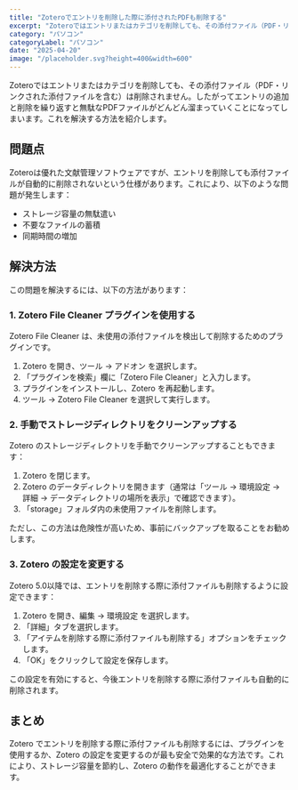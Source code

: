 ```yaml
---
title: "Zoteroでエントリを削除した際に添付されたPDFも削除する"
excerpt: "Zoteroではエントリまたはカテゴリを削除しても、その添付ファイル（PDF・リンクされた添付ファイルを含む）は削除されません。したがってエントリの追加と削除を繰り返すと無駄なPDFファイルがどんどん溜まっていくことになってしまいます。これを解決..."
category: "パソコン"
categoryLabel: "パソコン"
date: "2025-04-20"
image: "/placeholder.svg?height=400&width=600"
---
```


Zoteroではエントリまたはカテゴリを削除しても、その添付ファイル（PDF・リンクされた添付ファイルを含む）は削除されません。したがってエントリの追加と削除を繰り返すと無駄なPDFファイルがどんどん溜まっていくことになってしまいます。これを解決する方法を紹介します。

## 問題点

Zoteroは優れた文献管理ソフトウェアですが、エントリを削除しても添付ファイルが自動的に削除されないという仕様があります。これにより、以下のような問題が発生します：

* ストレージ容量の無駄遣い
* 不要なファイルの蓄積
* 同期時間の増加

## 解決方法

この問題を解決するには、以下の方法があります：

### 1. Zotero File Cleaner プラグインを使用する

Zotero File Cleaner は、未使用の添付ファイルを検出して削除するためのプラグインです。

1. Zotero を開き、ツール → アドオン を選択します。
2. 「プラグインを検索」欄に「Zotero File Cleaner」と入力します。
3. プラグインをインストールし、Zotero を再起動します。
4. ツール → Zotero File Cleaner を選択して実行します。

### 2. 手動でストレージディレクトリをクリーンアップする

Zotero のストレージディレクトリを手動でクリーンアップすることもできます：

1. Zotero を閉じます。
2. Zotero のデータディレクトリを開きます（通常は「ツール → 環境設定 → 詳細 → データディレクトリの場所を表示」で確認できます）。
3. 「storage」フォルダ内の未使用ファイルを削除します。

ただし、この方法は危険性が高いため、事前にバックアップを取ることをお勧めします。

### 3. Zotero の設定を変更する

Zotero 5.0以降では、エントリを削除する際に添付ファイルも削除するように設定できます：

1. Zotero を開き、編集 → 環境設定 を選択します。
2. 「詳細」タブを選択します。
3. 「アイテムを削除する際に添付ファイルも削除する」オプションをチェックします。
4. 「OK」をクリックして設定を保存します。

この設定を有効にすると、今後エントリを削除する際に添付ファイルも自動的に削除されます。

## まとめ

Zotero でエントリを削除する際に添付ファイルも削除するには、プラグインを使用するか、Zotero の設定を変更するのが最も安全で効果的な方法です。これにより、ストレージ容量を節約し、Zotero の動作を最適化することができます。
